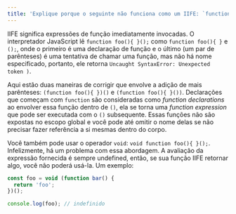 ```yaml
---
title: 'Explique porque o seguinte não funciona como um IIFE: `function foo(){ }();`. O que precisa ser alterado para torná-lo corretamente um IIFE?'
---
```


IIFE significa expressões de função imediatamente invocadas. O interpretador JavaScript lê `function foo(){ }();` como `function foo(){ }` e `();`, onde o primeiro é uma declaração de função e o último (um par de parênteses) é uma tentativa de chamar uma função, mas não há nome especificado, portanto, ele retorna `Uncaught SyntaxError: Unexpected token )`.

Aqui estão duas maneiras de corrigir que envolve a adição de mais parênteses: `(function foo(){ })()` e `(function foo(){ }())`. Declarações que começam com `function` são consideradas como _function declarations_ ao envolver essa função dentro de `()`, ela se torna uma _function expression_ que pode ser executada com o `()` subsequente. Essas funções não são expostas no escopo global e você pode até omitir o nome delas se não precisar fazer referência a si mesmas dentro do corpo.

Você também pode usar o operador `void`: `void function foo(){ }();`. Infelizmente, há um problema com essa abordagem. A avaliação da expressão fornecida é sempre undefined, então, se sua função IIFE retornar algo, você não poderá usá-la. Um exemplo:

```js
const foo = void (function bar() {
  return 'foo';
})();

console.log(foo); // indefinido
```
